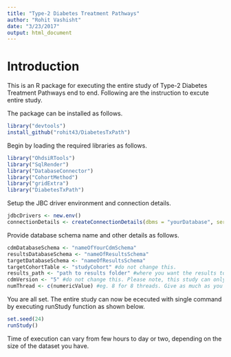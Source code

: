 ```yaml
---
title: "Type-2 Diabetes Treatment Pathways"
author: "Rohit Vashisht"
date: "3/23/2017"
output: html_document
---
```


Introduction
============
This is an R package for executing the entire study of Type-2 Diabetes Treatment Pathways end to end. Following are the instruction to excute entire study. 

The package can be installed as follows.
```r
library("devtools")
install_github("rohit43/DiabetesTxPath")
```
Begin by loading the required libraries as follows.

```r
library("OhdsiRTools")
library("SqlRender")
library("DatabaseConnector")
library("CohortMethod")
library("gridExtra")
library("DiabetesTxPath")
```
Setup the JBC driver environment and connection details.
```r
jdbcDrivers <- new.env()
connectionDetails <- createConnectionDetails(dbms = "yourDatabase", server = "yourServer",user = "yourUserName", password = "yourPassword",port = "yourPort")
```
Provide database schema name and other details as follows.

```r
cdmDatabaseSchema <- "nameOfYourCdmSchema"
resultsDatabaseSchema <- "nameOfResultsSchema"
targetDatabaseSchema <- "nameOfResultsSchema"
targetCohortTable <- "studyCohort" #do not change this.
results_path <- "path to results folder" #where you want the results to be saved.
cdmVersion <- "5" #do not change this. Please note, this study can only be executed on CDMV5
numThread <- c(numericValue) #eg. 8 for 8 threads. Give as much as you can :) 
```

You are all set. The entire study can now be ececuted with single command by executing runStudy function as shown below.

```r
set.seed(24)
runStudy()
```

Time of execution can vary from few hours to day or two, depending on the size of the dataset you have. 

